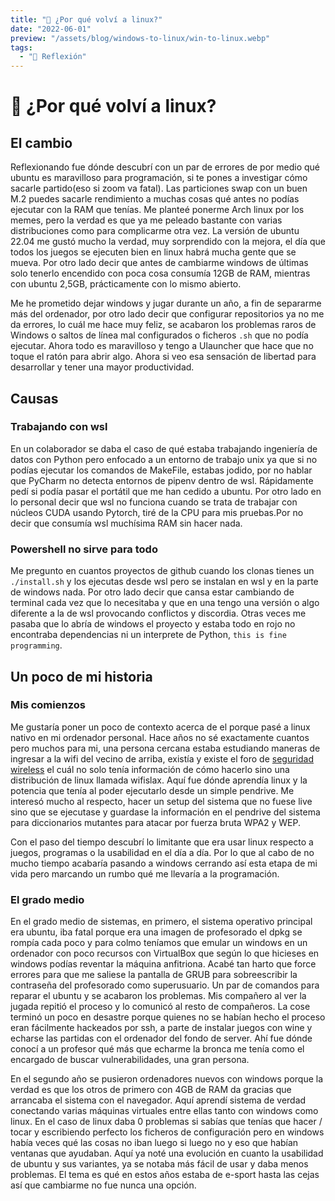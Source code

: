 ```yaml
---
title: "🐧 ¿Por qué volví a linux?"
date: "2022-06-01"
preview: "/assets/blog/windows-to-linux/win-to-linux.webp"
tags:
  - "🧠 Reflexión"
---
```


# 🐧 ¿Por qué volví a linux?

## El cambio

Reflexionando fue dónde descubrí con un par de errores de por medio qué ubuntu
es maravilloso para programación, si te pones a investigar cómo sacarle
partido(eso si zoom va fatal). Las particiones swap con un buen M.2 puedes
sacarle rendimiento a muchas cosas qué antes no podías ejecutar con la RAM que
tenías. Me planteé ponerme Arch linux por los memes, pero la verdad es que ya me
peleado bastante con varias distribuciones como para complicarme otra vez. La
versión de ubuntu 22.04 me gustó mucho la verdad, muy sorprendido con la mejora,
el día que todos los juegos se ejecuten bien en linux habrá mucha gente que se
mueva. Por otro lado decir que antes de cambiarme windows de últimas solo
tenerlo encendido con poca cosa consumía 12GB de RAM, mientras con ubuntu 2,5GB,
prácticamente con lo mismo abierto.

Me he prometido dejar windows y jugar durante un año, a fin de separarme más del
ordenador, por otro lado decir que configurar repositorios ya no me da errores,
lo cuál me hace muy feliz, se acabaron los problemas raros de Windows o saltos
de línea mal configurados o ficheros `.sh` que no podía ejecutar. Ahora todo es
maravilloso y tengo a Ulauncher que hace que no toque el ratón para abrir algo.
Ahora si veo esa sensación de libertad para desarrollar y tener una mayor
productividad.

## Causas

### Trabajando con wsl

En un colaborador se daba el caso de qué estaba trabajando ingeniería de datos
con Python pero enfocado a un entorno de trabajo unix ya que si no podías
ejecutar los comandos de MakeFile, estabas jodido, por no hablar que PyCharm no
detecta entornos de pipenv dentro de wsl. Rápidamente pedí si podía pasar el
portátil que me han cedido a ubuntu. Por otro lado en lo personal decir que wsl
no funciona cuando se trata de trabajar con núcleos CUDA usando Pytorch, tiré de
la CPU para mis pruebas.Por no decir que consumía wsl muchísima RAM sin hacer
nada.

### Powershell no sirve para todo

Me pregunto en cuantos proyectos de github cuando los clonas tienes un
`./install.sh` y los ejecutas desde wsl pero se instalan en wsl y en la parte de
windows nada. Por otro lado decir que cansa estar cambiando de terminal cada vez
que lo necesitaba y que en una tengo una versión o algo diferente a la de wsl
provocando conflictos y discordia. Otras veces me pasaba que lo abría de windows
el proyecto y estaba todo en rojo no encontraba dependencias ni un interprete de
Python, `this is fine programming`.

## Un poco de mi historia

### Mis comienzos

Me gustaría poner un poco de contexto acerca de el porque pasé a linux nativo en
mi ordenador personal. Hace años no sé exactamente cuantos pero muchos para mi,
una persona cercana estaba estudiando maneras de ingresar a la wifi del vecino
de arriba, existía y existe el foro de
[seguridad wireless](https://foro.seguridadwireless.net/) el cuál no solo tenía
información de cómo hacerlo sino una distribución de linux llamada wifislax.
Aquí fue dónde aprendía linux y la potencia que tenía al poder ejecutarlo desde
un simple pendrive. Me interesó mucho al respecto, hacer un setup del sistema
que no fuese live sino que se ejecutase y guardase la información en el pendrive
del sistema para diccionarios mutantes para atacar por fuerza bruta WPA2 y WEP.

Con el paso del tiempo descubrí lo limitante que era usar linux respecto a
juegos, programas o la usabilidad en el día a día. Por lo que al cabo de no
mucho tiempo acabaría pasando a windows cerrando así esta etapa de mi vida pero
marcando un rumbo qué me llevaría a la programación.

### El grado medio

En el grado medio de sistemas, en primero, el sistema operativo principal era
ubuntu, iba fatal porque era una imagen de profesorado el dpkg se rompía cada
poco y para colmo teníamos que emular un windows en un ordenador con poco
recursos con VirtualBox que según lo que hicieses en windows podías reventar la
máquina anfitriona. Acabé tan harto que force errores para que me saliese la
pantalla de GRUB para sobreescribir la contraseña del profesorado como
superusuario. Un par de comandos para reparar el ubuntu y se acabaron los
problemas. Mis compañero al ver la jugada repitió el proceso y lo comunicó al
resto de compañeros. La cose terminó un poco en desastre porque quienes no se
habían hecho el proceso eran fácilmente hackeados por ssh, a parte de instalar
juegos con wine y echarse las partidas con el ordenador del fondo de server. Ahí
fue dónde conocí a un profesor qué más que echarme la bronca me tenía como el
encargado de buscar vulnerabilidades, una gran persona.

En el segundo año se pusieron ordenadores nuevos con windows porque la verdad es
que los otros de primero con 4GB de RAM da gracias que arrancaba el sistema con
el navegador. Aquí aprendí sistema de verdad conectando varias máquinas
virtuales entre ellas tanto con windows como linux. En el caso de linux daba 0
problemas si sabías que tenías que hacer / tocar y escribiendo perfecto los
ficheros de configuración pero en windows había veces qué las cosas no iban
luego si luego no y eso que habían ventanas que ayudaban. Aquí ya noté una
evolución en cuanto la usabilidad de ubuntu y sus variantes, ya se notaba más
fácil de usar y daba menos problemas. El tema es qué en estos años estaba de
e-sport hasta las cejas así que cambiarme no fue nunca una opción.
